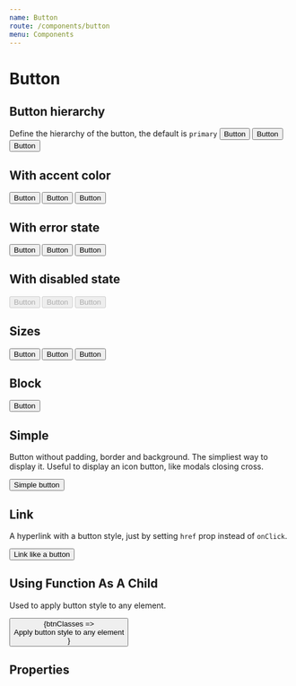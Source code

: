 ```yaml
---
name: Button
route: /components/button
menu: Components
---
```



# Button

## Button hierarchy

Define the hierarchy of the button, the default is `primary`
<Playground className="horizontal-separator">
  <Button primary>Button</Button>
  <Button secondary>Button</Button>
  <Button tertiary>Button</Button>
</Playground>

## With accent color

<Playground className="horizontal-separator">
  <Button accent primary>Button</Button>
  <Button accent secondary>Button</Button>
  <Button accent tertiary>Button</Button>
</Playground>

## With error state

<Playground className="horizontal-separator">
  <Button error primary>Button</Button>
  <Button error secondary>Button</Button>
  <Button error tertiary>Button</Button>
</Playground>

## With disabled state

<Playground className="horizontal-separator">
  <Button disabled primary>Button</Button>
  <Button disabled secondary>Button</Button>
  <Button disabled tertiary>Button</Button>
</Playground>

## Sizes

<Playground className="horizontal-separator">
  <Button size="large">Button</Button>
  <Button size="normal">Button</Button>
  <Button size="small">Button</Button>
</Playground>

## Block

<Playground>
  <Button block>Button</Button>
</Playground>

## Simple

Button without padding, border and background. The simpliest way to display it. Useful to display an icon button, like modals closing cross.

<Playground>
  <Button simple>Simple button</Button>
</Playground>

## Link

A hyperlink with a button style, just by setting `href` prop instead of `onClick`.

<Playground>
  <Button href="https://www.google.fr" target="NEW">Link like a button</Button>
</Playground>

## Using Function As A Child

Used to apply button style to any element.

<Playground>
  <Button secondary accent>
    {btnClasses => <div className={btnClasses}>Apply button style to any element</div>}
  </Button>
</Playground>

## Properties

<Props of={Button} />